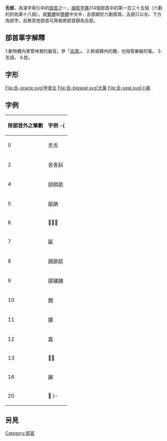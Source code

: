 {{Kangxi Radical Infobox|135|uni=820C
|meaning=[[舌|舌]]
|prev=臼
|next=舛
|pny= shé
|bopo= ㄕㄜˊ
|wade= she2
|jyutping= sit6, sit3
|yale= sit6
|hi= セツ, ゼチ setsu, zechi<br/>した shita
|kanji= 舌 shita
|hang= 혀 hyeo
|hanja= 설 seol
}}

'''舌部'''，為漢字索引中的[[部首|部首]]之一，[[康熙字典|康熙字典]]214個部首中的第一百三十五個（六劃的則為第十八個）。就[[繁體|繁體]]和[[簡體|簡體]]中文中，舌部歸於六劃部首。舌部只以左、下方為部字。且無其他部首可用者將部首歸為舌部。

== 部首單字解釋 ==

1.動物體內掌管味覺的器官。參「[[舌頭|舌頭]]」。
2.鈴或鐸內的錘，也指管樂器的簧。
3.言語。
4.姓。

== 字形 ==
<gallery>
File:舌-oracle.svg|甲骨文
File:舌-bigseal.svg|大篆
File:舌-seal.svg|小篆
</gallery>

==字例==
{| class="wikitable"
! 除部首外之筆劃!!字例
-{
|----
| 0 || 舌⾆
|----
| 2 || 舍舎舏
|----
| 4 || 䑚䑙舐
|----
| 5 || 䑛舑
|----
| 6 || 𦧘𦧜舒
|----
| 7 || 𦧝
|----
| 8 || 舓舔舕
|----
| 9 || 䑜舖舗
|----
| 10 || 舘
|----
| 11 || 𦧲
|----
| 12 || 舙
|----
| 13 || 𦧷舚
|----
| 16 || 𦧺
|----
| 20 || 𦧽
}-
|}

==另見==
{{wiktionary|舌}}

{{康熙部首}}
{{简体中文部首}}

[[Category:部首|Category:部首]]